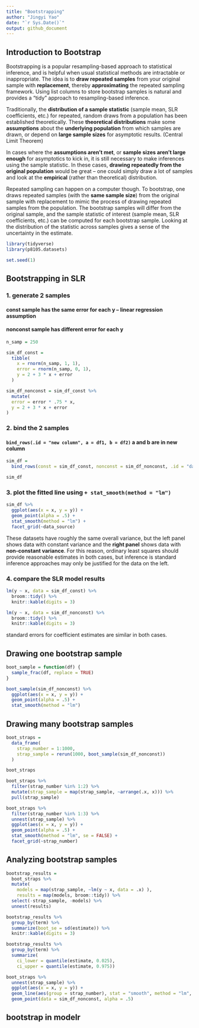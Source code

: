 ```yaml
---
title: "Bootstrapping"
author: "Jingyi Yao"
date: "`r Sys.Date()`"
output: github_document
---
```


## Introduction to Bootstrap

Bootstrapping is a popular resampling-based approach to statistical inference, and is helpful when usual statistical methods are intractable or inappropriate. The idea is to **draw repeated samples** from your original sample with **replacement**, thereby **approximating** the repeated sampling framework. Using list columns to store bootstrap samples is natural and provides a “tidy” approach to resampling-based inference.


Traditionally, the **distribution of a sample statistic** (sample mean, SLR coefficients, etc.) for repeated, random draws from a population has been established theoretically. These **theoretical distributions** make some **assumptions** about the **underlying population** from which samples are drawn, or depend on **large sample sizes** for asymptotic results. (Central Limit Theorem)


In cases where the **assumptions aren’t met**, or **sample sizes aren’t large enough** for asymptotics to kick in, it is still necessary to make inferences using the sample statistic. In these cases, **drawing repeatedly from the original population** would be great – one could simply draw a lot of samples and look at the **empirical** (rather than theoretical) distribution. 


Repeated sampling can happen on a computer though. To bootstrap, one draws repeated samples (with the **same sample size**) from the original sample with replacement to mimic the process of drawing repeated samples from the population. The bootstrap samples will differ from the original sample, and the sample statistic of interest (sample mean, SLR coefficients, etc.) can be computed for each bootstrap sample. Looking at the distribution of the statistic across samples gives a sense of the uncertainty in the estimate.


```r
library(tidyverse)
library(p8105.datasets)

set.seed(1)
```


## Bootstrapping in SLR

### 1. generate 2 samples

#### const sample has the same error for each y -- linear regression assumption

#### nonconst sample has different error for each y
```r
n_samp = 250

sim_df_const = 
  tibble(
    x = rnorm(n_samp, 1, 1),
    error = rnorm(n_samp, 0, 1),
    y = 2 + 3 * x + error
  )

sim_df_nonconst = sim_df_const %>% 
  mutate(
  error = error * .75 * x,
  y = 2 + 3 * x + error
)

```


### 2. bind the 2 samples 

#### `bind_rows(.id = "new column", a = df1, b = df2)` a and b are in new column
```r
sim_df = 
  bind_rows(const = sim_df_const, nonconst = sim_df_nonconst, .id = "data_source") 

sim_df
```


### 3. plot the fitted line using `+ stat_smooth(method = "lm")`
```r
sim_df %>% 
  ggplot(aes(x = x, y = y)) + 
  geom_point(alpha = .5) +
  stat_smooth(method = "lm") +
  facet_grid(~data_source) 

```


These datasets have roughly the same overall variance, but the left panel shows data with constant variance and the **right panel** shows data with **non-constant variance**. For this reason, ordinary least squares should provide reasonable estimates in both cases, but inference is standard inference approaches may only be justified for the data on the left.


### 4. compare the SLR model results
```r
lm(y ~ x, data = sim_df_const) %>% 
  broom::tidy() %>% 
  knitr::kable(digits = 3)

```


```r
lm(y ~ x, data = sim_df_nonconst) %>% 
  broom::tidy() %>% 
  knitr::kable(digits = 3)

```


standard errors for coefficient estimates are similar in both cases.



## Drawing one bootstrap sample
```r
boot_sample = function(df) {
  sample_frac(df, replace = TRUE)
}
```


```r
boot_sample(sim_df_nonconst) %>% 
  ggplot(aes(x = x, y = y)) + 
  geom_point(alpha = .5) +
  stat_smooth(method = "lm")

```


## Drawing many bootstrap samples
```r
boot_straps = 
  data_frame(
    strap_number = 1:1000,
    strap_sample = rerun(1000, boot_sample(sim_df_nonconst))
  )

boot_straps

```


```r
boot_straps %>% 
  filter(strap_number %in% 1:2) %>% 
  mutate(strap_sample = map(strap_sample, ~arrange(.x, x))) %>% 
  pull(strap_sample)

```


```r
boot_straps %>% 
  filter(strap_number %in% 1:3) %>% 
  unnest(strap_sample) %>% 
  ggplot(aes(x = x, y = y)) + 
  geom_point(alpha = .5) +
  stat_smooth(method = "lm", se = FALSE) +
  facet_grid(~strap_number) 

```


## Analyzing bootstrap samples
```r
bootstrap_results = 
  boot_straps %>% 
  mutate(
    models = map(strap_sample, ~lm(y ~ x, data = .x) ),
    results = map(models, broom::tidy)) %>% 
  select(-strap_sample, -models) %>% 
  unnest(results) 

bootstrap_results %>% 
  group_by(term) %>% 
  summarize(boot_se = sd(estimate)) %>% 
  knitr::kable(digits = 3)

```


```r
bootstrap_results %>% 
  group_by(term) %>% 
  summarize(
    ci_lower = quantile(estimate, 0.025), 
    ci_upper = quantile(estimate, 0.975))

```


```r
boot_straps %>% 
  unnest(strap_sample) %>% 
  ggplot(aes(x = x, y = y)) + 
  geom_line(aes(group = strap_number), stat = "smooth", method = "lm", se = FALSE, alpha = .1, color = "blue") +
  geom_point(data = sim_df_nonconst, alpha = .5)

```


## bootstrap in modelr
```r


```